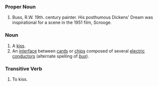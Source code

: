 ===Proper Noun===

#Buss, R.W. 19th. century painter. His posthumous Dickens' Dream was inspirational for a scene in the 1951 film, Scrooge.


===Noun===

# A [[kiss]].
# An [[interface]] between [[card]]s or [[chip]]s composed of several [[electric]] [[conductor]]s (alternate spelling of ''[[bus]]'').

===Transitive Verb===

# To kiss.
